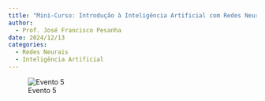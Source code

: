 ```yaml
---
title: "Mini-Curso: Introdução à Inteligência Artificial com Redes Neurais Artificiais Parte 2"
author:
  - Prof. José Francisco Pesanha
date: 2024/12/13
categories: 
  - Redes Neurais
  - Inteligência Artificial
---
```


![Evento 5](images/Evento%2013-12-24.png)
